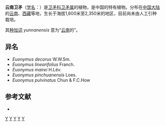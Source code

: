 {{Speciesbox 
| taxon = Euonymus yunnanensis
| authority = Franch., 1886
}}
'''云南卫矛'''（[[学名|学名]]：{{lang|la|''Euonymus yunnanensis''}}）是[[卫矛科|卫矛科]][[卫矛属|卫矛属]]的植物，是中国的特有植物。分布在[[中国大陆|中国大陆]]的[[云南|云南]]、[[西藏|西藏]]等地，生长于海拔1,600米至2,350米的地区，目前尚未由人工引种栽培。

其[[种加词|种加词]] ''yunnanensis'' 意为“[[云南|云南]]的”。

==异名==

* ''Euonymus decorus'' W.W.Sm.
* ''Euonymus linearifolius'' Franch.
* ''Euonymus mairei'' H.Lév.
* ''Euonymus pinchuanensis'' Loes.
* ''Euonymus pulvinatus'' Chun & F.C.How

== 参考文献 ==
<div class="references-small">
* {{cite web| url =http://www.bioinfo.cn/db05/KmzwSpecies.php?action=view&id=2113| title =云南卫矛| work =《中国高等植物数据库全库》| publisher =中国科学院微生物研究所| author =昆明植物研究所| accessdate =2009-02-23| deadurl =yes| archiveurl =https://web.archive.org/web/20160305021807/http://www.bioinfo.cn/db05/KmzwSpecies.php?action=view&id=2113| archivedate =2016-03-05}}
</div>
{{Taxonbar|from=Q10880774}}

[[Category:卫矛属|Y]]
[[Category:中國特有植物|Y]]
[[Category:云南植物|Y]]
[[Category:西藏植物|Y]]
[[Category:1886年描述的植物|Y]]